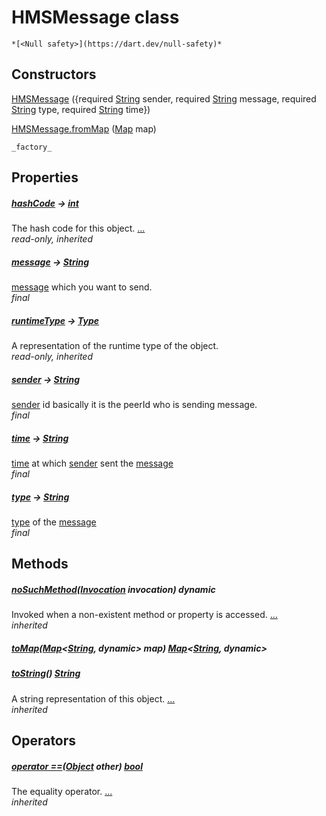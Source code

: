 # HMSMessage class

    *[<Null safety>](https://dart.dev/null-safety)*

## Constructors

[HMSMessage](../hmssdk_flutter/HMSMessage/HMSMessage) ({required [String](https://api.flutter.dev/flutter/dart-core/String-class.html) sender, required [String](https://api.flutter.dev/flutter/dart-core/String-class.html) message, required [String](https://api.flutter.dev/flutter/dart-core/String-class.html) type, required [String](https://api.flutter.dev/flutter/dart-core/String-class.html) time})

[HMSMessage.fromMap](../hmssdk_flutter/HMSMessage/HMSMessage.fromMap) ([Map](https://api.flutter.dev/flutter/dart-core/Map-class.html) map)

    _factory_

## Properties

##### [hashCode](https://api.flutter.dev/flutter/dart-core/Object/hashCode.html) &#8594; [int](https://api.flutter.dev/flutter/dart-core/int-class.html)

The hash code for this object. [...](https://api.flutter.dev/flutter/dart-core/Object/hashCode.html)  
_read-only, inherited_

##### [message](../hmssdk_flutter/HMSMessage/message) &#8594; [String](https://api.flutter.dev/flutter/dart-core/String-class.html)

<a href="../hmssdk_flutter/HMSMessage/message">message</a> which you want to send.  
_final_

##### [runtimeType](https://api.flutter.dev/flutter/dart-core/Object/runtimeType.html) &#8594; [Type](https://api.flutter.dev/flutter/dart-core/Type-class.html)

A representation of the runtime type of the object.  
_read-only, inherited_

##### [sender](../hmssdk_flutter/HMSMessage/sender) &#8594; [String](https://api.flutter.dev/flutter/dart-core/String-class.html)

<a href="../hmssdk_flutter/HMSMessage/sender">sender</a> id basically it is the peerId who is sending message.  
_final_

##### [time](../hmssdk_flutter/HMSMessage/time) &#8594; [String](https://api.flutter.dev/flutter/dart-core/String-class.html)

<a href="../hmssdk_flutter/HMSMessage/time">time</a> at which <a href="../hmssdk_flutter/HMSMessage/sender">sender</a> sent the <a href="../hmssdk_flutter/HMSMessage/message">message</a>  
_final_

##### [type](../hmssdk_flutter/HMSMessage/type) &#8594; [String](https://api.flutter.dev/flutter/dart-core/String-class.html)

<a href="../hmssdk_flutter/HMSMessage/type">type</a> of the <a href="../hmssdk_flutter/HMSMessage/message">message</a>  
_final_

## Methods

##### [noSuchMethod](https://api.flutter.dev/flutter/dart-core/Object/noSuchMethod.html)([Invocation](https://api.flutter.dev/flutter/dart-core/Invocation-class.html) invocation) dynamic

Invoked when a non-existent method or property is accessed. [...](https://api.flutter.dev/flutter/dart-core/Object/noSuchMethod.html)  
_inherited_

##### [toMap](../hmssdk_flutter/HMSMessage/toMap)([Map](https://api.flutter.dev/flutter/dart-core/Map-class.html)&lt;[String](https://api.flutter.dev/flutter/dart-core/String-class.html), dynamic> map) [Map](https://api.flutter.dev/flutter/dart-core/Map-class.html)&lt;[String](https://api.flutter.dev/flutter/dart-core/String-class.html), dynamic>

##### [toString](https://api.flutter.dev/flutter/dart-core/Object/toString.html)() [String](https://api.flutter.dev/flutter/dart-core/String-class.html)

A string representation of this object. [...](https://api.flutter.dev/flutter/dart-core/Object/toString.html)  
_inherited_

## Operators

##### [operator ==](https://api.flutter.dev/flutter/dart-core/Object/operator_equals.html)([Object](https://api.flutter.dev/flutter/dart-core/Object-class.html) other) [bool](https://api.flutter.dev/flutter/dart-core/bool-class.html)

The equality operator. [...](https://api.flutter.dev/flutter/dart-core/Object/operator_equals.html)  
_inherited_
